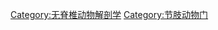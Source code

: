{{Commonscat|Arthropoda anatomy}}

[[Category:无脊椎动物解剖学|Category:无脊椎动物解剖学]]
[[Category:节肢动物门|Category:节肢动物门]]